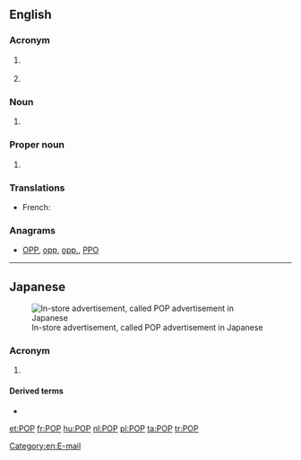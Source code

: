 {{also|Pop|pop}}
==English==

===Acronym===
{{rfc-header|Acronym}}
{{en-acronym}}

# {{label|en|telecommunications}} {{acronym of|[[point]] of [[presence]]|lang=en}}
# {{label|en|trade}} {{acronym of|{{w|Point of Purchase}}|lang=en}}

===Noun===
{{en-noun}}

# {{label|en|weather}} {{acronym of|[[probability]] of [[precipitation]]|lang=en}}

===Proper noun===
{{en-proper-noun}}

# {{label|en|Internet}} {{acronym of|{{w|Post Office Protocol}}|lang=en}}

===Translations===
{{trans-top|probability of precipitation}}
* French: {{t|fr|PDP|f}}
{{trans-mid}}
{{trans-bottom}}

===Anagrams===
* [[OPP#English|OPP]], [[opp#English|opp]], [[opp.#English|opp.]], [[PPO#English|PPO]]

[[Category:en:E-mail]]

----

==Japanese==
[[File:セット値引き.jpg|thumbnail|In-store advertisement, called POP advertisement in Japanese]]

===Acronym===
{{rfc-header|Acronym}}
{{ja-pos|ポップ|acronym}}

# {{label|ja|trade}} {{acronym of|lang=ja|{{w|lang=ja|POP広告|Point of Purchase}}||in-store advertisement}}

====Derived terms====
* {{ja-l|POP広告|ポップこうこく|poppu kōkoku}}

[[et:POP]]
[[fr:POP]]
[[hu:POP]]
[[nl:POP]]
[[pl:POP]]
[[ta:POP]]
[[tr:POP]]